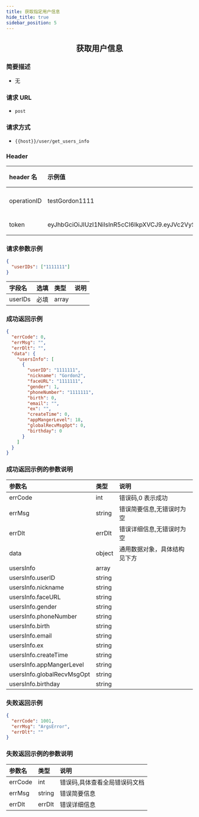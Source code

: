 ```yaml
---
title: 获取指定用户信息
hide_title: true
sidebar_position: 5
---
```


<center>

## 获取用户信息

</center>

### 简要描述

- 无

### 请求 URL

- `post`

### 请求方式

- `{{host}}/user/get_users_info`

### Header

| header 名   | 示例值                                                                                                                                                                                                      | 选填 | 类型   | 说明                         |
| :---------- | :---------------------------------------------------------------------------------------------------------------------------------------------------------------------------------------------------------- | :--- | ------ | ---------------------------- |
| operationID | testGordon1111                                                                                                                                                                                              | 必填 | string | operationID 用于全局链路追踪 |
| token       | eyJhbGciOiJIUzI1NiIsInR5cCI6IkpXVCJ9.eyJVc2VySUQiOiJvcGVuSU0xMjM0NTYiLCJQbGF0Zm9ybUlEIjoxLCJleHAiOjE2OTU4MjE4MDUsIm5iZiI6MTY4ODA0NTUwNSwiaWF0IjoxNjg4MDQ1ODA1fQ.cY4ecn4qNO59uOkjLiJXSVg57INKOeeXxsNA2ABVFeg | 必填 | string | 管理员或者用户 token         |

### 请求参数示例

```json
{
  "userIDs": ["1111111"]
}
```

| 字段名  | 选填 | 类型  | 说明 |
| :------ | :--- | :---- | ---- |
| userIDs | 必填 | array |      |

### 成功返回示例

```json
{
  "errCode": 0,
  "errMsg": "",
  "errDlt": "",
  "data": {
    "usersInfo": [
      {
        "userID": "1111111",
        "nickname": "Gordon2",
        "faceURL": "1111111",
        "gender": 1,
        "phoneNumber": "1111111",
        "birth": 0,
        "email": "",
        "ex": "",
        "createTime": 0,
        "appMangerLevel": 18,
        "globalRecvMsgOpt": 0,
        "birthday": 0
      }
    ]
  }
}
```

### 成功返回示例的参数说明

| 参数名                     | 类型   | 说明                         |
| :------------------------- | :----- | :--------------------------- |
| errCode                    | int    | 错误码,0 表示成功            |
| errMsg                     | string | 错误简要信息,无错误时为空    |
| errDlt                     | errDlt | 错误详细信息,无错误时为空    |
| data                       | object | 通用数据对象，具体结构见下方 |
| usersInfo                  | array  |                              |
| usersInfo.userID           | string |                              |
| usersInfo.nickname         | string |                              |
| usersInfo.faceURL          | string |                              |
| usersInfo.gender           | string |                              |
| usersInfo.phoneNumber      | string |                              |
| usersInfo.birth            | string |                              |
| usersInfo.email            | string |                              |
| usersInfo.ex               | string |                              |
| usersInfo.createTime       | string |                              |
| usersInfo.appMangerLevel   | string |                              |
| usersInfo.globalRecvMsgOpt | string |                              |
| usersInfo.birthday         | string |                              |

### 失败返回示例

```json
{
  "errCode": 1001,
  "errMsg": "ArgsError",
  "errDlt": ""
}
```

### 失败返回示例的参数说明

| 参数名  | 类型   | 说明                          |
| :------ | :----- | :---------------------------- |
| errCode | int    | 错误码,具体查看全局错误码文档 |
| errMsg  | string | 错误简要信息                  |
| errDlt  | errDlt | 错误详细信息                  |
